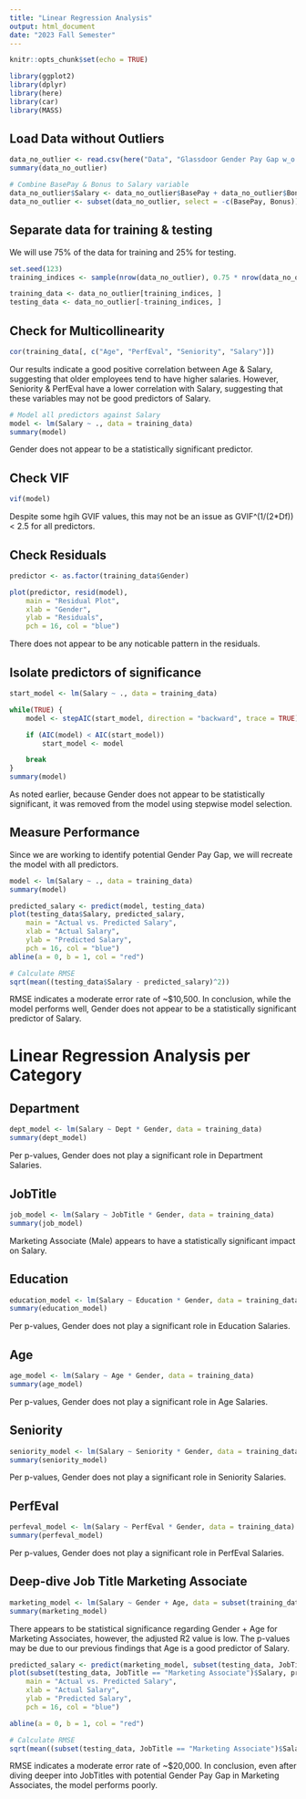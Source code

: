 ```yaml
---
title: "Linear Regression Analysis"
output: html_document
date: "2023 Fall Semester"
---
```


```r
knitr::opts_chunk$set(echo = TRUE)
```

```r
library(ggplot2)
library(dplyr)
library(here)
library(car)
library(MASS)
```

## Load Data without Outliers
```r
data_no_outlier <- read.csv(here("Data", "Glassdoor Gender Pay Gap w_o outliers.csv"))
summary(data_no_outlier)

# Combine BasePay & Bonus to Salary variable
data_no_outlier$Salary <- data_no_outlier$BasePay + data_no_outlier$Bonus
data_no_outlier <- subset(data_no_outlier, select = -c(BasePay, Bonus))
```

## Separate data for training & testing

We will use 75% of the data for training and 25% for testing.

```r
set.seed(123)
training_indices <- sample(nrow(data_no_outlier), 0.75 * nrow(data_no_outlier))

training_data <- data_no_outlier[training_indices, ]
testing_data <- data_no_outlier[-training_indices, ]
```

## Check for Multicollinearity
```r
cor(training_data[, c("Age", "PerfEval", "Seniority", "Salary")])
```

Our results indicate a good positive correlation between Age & Salary, suggesting that older employees tend to have higher salaries.
However, Seniority & PerfEval have a lower correlation with Salary, suggesting that these variables may not be good predictors of Salary.

```r
# Model all predictors against Salary
model <- lm(Salary ~ ., data = training_data)
summary(model)
```
Gender does not appear to be a statistically significant predictor.

## Check VIF
```r
vif(model)
```
Despite some hgih GVIF values, this may not be an issue as GVIF^(1/(2*Df)) < 2.5 for all predictors.

## Check Residuals
```r
predictor <- as.factor(training_data$Gender)

plot(predictor, resid(model),
    main = "Residual Plot",
    xlab = "Gender",
    ylab = "Residuals",
    pch = 16, col = "blue")
```

There does not appear to be any noticable pattern in the residuals.

## Isolate predictors of significance
```r
start_model <- lm(Salary ~ ., data = training_data)

while(TRUE) {
    model <- stepAIC(start_model, direction = "backward", trace = TRUE)

    if (AIC(model) < AIC(start_model))
        start_model <- model

    break
}
summary(model)
```
As noted earlier, because Gender does not appear to be statistically significant, it was removed from the model using stepwise model selection.

## Measure Performance
Since we are working to identify potential Gender Pay Gap, we will recreate the model with all predictors.
```r
model <- lm(Salary ~ ., data = training_data)
summary(model)

predicted_salary <- predict(model, testing_data)
plot(testing_data$Salary, predicted_salary,
    main = "Actual vs. Predicted Salary",
    xlab = "Actual Salary",
    ylab = "Predicted Salary",
    pch = 16, col = "blue")
abline(a = 0, b = 1, col = "red")

# Calculate RMSE
sqrt(mean((testing_data$Salary - predicted_salary)^2))

```

RMSE indicates a moderate error rate of ~$10,500.
In conclusion, while the model performs well, Gender does not appear to be a statistically significant predictor of Salary.

# Linear Regression Analysis per Category
## Department

```r
dept_model <- lm(Salary ~ Dept * Gender, data = training_data)
summary(dept_model)
```
Per p-values, Gender does not play a significant role in Department Salaries.

## JobTitle

```r
job_model <- lm(Salary ~ JobTitle * Gender, data = training_data)
summary(job_model)
```
Marketing Associate (Male) appears to have a statistically significant impact on Salary.

## Education
```r
education_model <- lm(Salary ~ Education * Gender, data = training_data)
summary(education_model)
```
Per p-values, Gender does not play a significant role in Education Salaries.

## Age
```r
age_model <- lm(Salary ~ Age * Gender, data = training_data)
summary(age_model)
```
Per p-values, Gender does not play a significant role in Age Salaries.

## Seniority
```r
seniority_model <- lm(Salary ~ Seniority * Gender, data = training_data)
summary(seniority_model)
```
Per p-values, Gender does not play a significant role in Seniority Salaries.

## PerfEval
```r
perfeval_model <- lm(Salary ~ PerfEval * Gender, data = training_data)
summary(perfeval_model)
```
Per p-values, Gender does not play a significant role in PerfEval Salaries.

## Deep-dive Job Title Marketing Associate
```r
marketing_model <- lm(Salary ~ Gender + Age, data = subset(training_data, JobTitle == "Marketing Associate"))
summary(marketing_model)
```
There appears to be statistical significance regarding Gender + Age for Marketing Associates, however, the adjusted R2 value is low.
The p-values may be due to our previous findings that Age is a good predictor of Salary.

```r
predicted_salary <- predict(marketing_model, subset(testing_data, JobTitle == "Marketing Associate"))
plot(subset(testing_data, JobTitle == "Marketing Associate")$Salary, predicted_salary,
    main = "Actual vs. Predicted Salary",
    xlab = "Actual Salary",
    ylab = "Predicted Salary",
    pch = 16, col = "blue")

abline(a = 0, b = 1, col = "red")

# Calculate RMSE
sqrt(mean((subset(testing_data, JobTitle == "Marketing Associate")$Salary - predicted_salary)^2))
```
RMSE indicates a moderate error rate of ~$20,000.
In conclusion, even after diving deeper into JobTitles with potential Gender Pay Gap in Marketing Associates, the model performs poorly.
